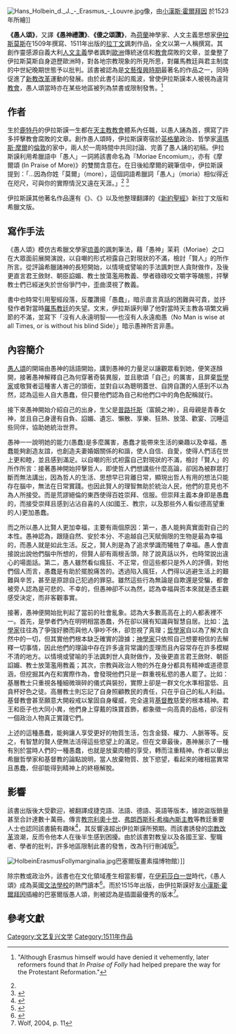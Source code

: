 [[File:Hans_Holbein_d._J._-_Erasmus_-_Louvre.jpg|thumb]]像，由[[小漢斯·霍爾拜因|小漢斯·霍爾拜因]] 於1523年所繪]]

'''《愚人頌》'''，又譯'''《愚神禮讚》'''、'''《傻之頌讚》'''，為[[荷蘭|荷蘭]]神學家、人文主義思想家[[德西德里乌斯·伊拉斯谟|伊拉斯莫斯]]在1509年撰寫、1511年出版的[[拉丁文|拉丁文]]諷刺作品，全文以第一人稱撰寫。其創作靈感源自義大利[[人文主義|人文主義]]學者{{tsl|it|Faustino Perisauli|Faustino Perisauli}}諷刺[[歐洲|歐洲]]傳統迷信和[[教會|教會]]腐敗的文章，並彙整了伊拉斯莫斯自身遊歷歐洲時，對各地宗教現象的所見所思，對羅馬教廷與君主制度的中世紀晚期世態予以批判。該書被認為是[[文藝復興時期|文藝復興時期]]最著名的作品之一，同時促進了[[新教改革|新教改革]]運動的發展。由於此書引起的風波，曾使伊拉斯謨本人被視為違背[[教會|教會]]，愚人頌當時亦在某些地區被列為禁書或限制發售。<ref name=university>{{cite book | title=The University in Medieval Life, 1179–1499 | url=https://books.google.com/books?id=uhzV368KRDMC&lpg=PA160&dq=In%20Praise%20of%20Folly%20Protestant%20Reformation&pg=PA160#v=onepage&q&f=false | page=160 | author=Janin, Hunt | publisher=McFarland | year=2008 | access-date=2018-08-19 | archive-date=2019-08-20 | archive-url=https://web.archive.org/web/20190820092800/https://books.google.com/books?id=uhzV368KRDMC&lpg=PA160&dq=In%20Praise%20of%20Folly%20Protestant%20Reformation&pg=PA160#v=onepage&q&f=false | dead-url=no }} "Although Erasmus himself would have denied it vehemently, later reformers found that ''In Praise of Folly'' had helped prepare the way for the Protestant Reformation."</ref>

==作者==
生於[[鹿特丹|鹿特丹]]的伊拉斯謨一生都在[[天主教|天主教]][[教會|教會]]體系內任職，以愚人誦為首，撰寫了許多抨擊教會腐敗的文章。創作愚人頌時，伊拉斯謨寄宿於[[英格蘭|英格蘭]]政治、哲學家[[湯瑪斯·摩爾|湯瑪斯·摩爾]]的[[倫敦|倫敦]]的家中，兩人於一周時間中共同討論、完善了愚人誦的初稿。伊拉斯謨利用希臘語中「愚人」一詞將該書命名為『Moriae Encomium』，亦有《摩爾頌 (In Praise of More)》的雙關含意在。在日後給摩爾的親筆信中，伊拉斯謨提到：「...因為你姓「莫爾」（more），這個詞語希臘詞「愚人」（moria）相似得近在咫尺，可與你的實際情況又遠在天涯。」<ref name=university/> <ref>{{cite book |author=伊拉斯謨 |title=愚人頌 |others=許崇信、李寅 譯 |date=一月 2010 |publisher=譯林出版社 |location=南京 |isbn=9787544711029}}</ref> 

伊拉斯謨其他著名作品還有《{{tsl|en|Handbook of a Christian Knight|基督教騎士手冊}}》、《{{tsl|en|On Civility in Children|論兒童的教養}}》以及他整理翻譯的《[[新約聖經|新約聖經]]》新拉丁文版和希臘文版。

==寫作手法==
《愚人頌》模仿古希臘文學家[[琉善|琉善]]的諷刺筆法，藉「愚神」茉莉（Moriae）之口在大眾面前展開演說，以自嘲的形式袒露自己對現狀的不滿，檢討「賢人」的所作所言。從評論希臘諸神的長短開始，以情境或譬喻的手法諷刺世人貪財做作，及後更直言君王斂財、朝臣諂媚、教士放蕩濫用教義、學者碌碌咬文嚼字等醜態，抨擊教士們已經迷失於世俗爭鬥中，歪曲漠視了教義。

書中也時常引用聖經段落，反覆讚揚「愚蠢」，暗示直言真話的困難與可貴，並抒發作者對當時[[羅馬教廷|羅馬教廷]]的失望。文末，伊拉斯謨列舉了他對當時天主教各項繁文縟節的不滿，並寫下「沒有人永遠明智——也沒有人永遠痴愚（No Man is wise at all Times, or is without his blind Side）」暗示愚神所言非愚。

==內容簡介==
[[愚人頌|愚人頌]]的開端由愚神的話語開始，講到愚神的力量足以讓觀眾看到她，便笑逐顏開，接著愚神解釋自己為何穿著奇裝異服，並且歌頌「自己」的厲害，且屏棄[[哲學家|哲學家]]或敬賢者這種害人害己的頭銜，並對自以為聰明蓋世、自誇自讚的人感到不以為然，認為這些人自大愚蠢，但只要他們認為自己和他們口中的角色配稱就行。

接下來愚神開始介紹自己的出身，生父是[[普路托斯|普路托斯]]（富饒之神），且母親是青春女神，並且自己身邊有自負、諂媚、遺忘、懶散、享樂、狂熱、放蕩、歡宴、沉睡這些同伴，協助她統治世界。

愚神一一說明她的能力(愚蠢)是多麼厲害，愚蠢才能帶來生活的樂趣以及幸福，愚蠢能夠創造友誼，也創造夫妻婚姻關係的和諧，使人自信、自愛，使得人們活在世上更和睦，並且感到滿足。以自嘲的形式袒露自己對現狀的不滿，檢討「賢人」的所作所言：接著愚神開始抨擊哲人，即使哲人們想講些什麼高論，卻因為被群眾打斷而無法講出，因為哲人的生活、思想早已背離日常，顯現出哲人有用的想法只能存在腦中，無法在日常實踐。也因此賢人的理智無助於統治人民，他們的意見也不為人所接受。而是荒謬絕倫的東西使得百姓崇拜、信服。但崇拜主義本身即是愚蠢的，而接受崇拜且感到沾沾自喜的人(如國王、教宗，以及那些外人看似德高望重的人)更加愚蠢。

而之所以愚人比賢人更加幸福，主要有兩個原因：第一，愚人能夠真實面對自己的本性。愚神認為，跟隨自然、安於本分、不逾越自己天賦侷限的生物是最為幸福的，而愚人就是如此生活。反之，賢人則是為了追求學識而犧牲了幸福。愚人會直接說出說他們腦中所想的，但賢人卻有兩根舌頭，除了說真話以外，也時常說出違心的場面話。第二，愚人雖然看似瘋狂、不正常，但這些都只是外人的評價，對他們個人而言，愚蠢是有助於擺脫痛苦的。透過陷入瘋狂，人們得以逃避生活上的艱難與辛苦，甚至是原諒自己犯過的罪惡。雖然這些行為無論是自欺還是受騙，都會被旁人認為是可悲的、不幸的，但愚神卻不以為然，認為幸福與否本來就是憑主觀感受決定，而非客觀事實。

接著，愚神便開始批判起了當前的社會亂象。認為大多數高高在上的人都表裡不一。首先，是學者們內在明明相當愚蠢，外在卻以擁有知識與智慧自居。比如：[[法學家|法學家]]往往為了爭強好勝而與他人爭吵不休，卻忽視了真理；[[哲學家|哲學家]]自以為了解大自然中的一切，但其實他們根本缺乏確實的證據；[[神學家|神學家]]只依照自己想要相信的去解釋一切事情，因此他們的理論中存在許多違背常識的歪理而且內容常存在許多模糊不清的地方。以情境或譬喻的手法諷刺世人貪財做作，及後更直言君王斂財、朝臣諂媚、教士放蕩濫用教義；其次，宗教與政治人物的外在身分都具有精神或道德意涵，但挖掘其內在和實際作為，會發現他們只是一群重視私慾的愚人罷了。比如：基層教士只重視各種細微瑣碎的儀式與裝扮，實際上卻是一群文化水準相當低、且貪杯好色之徒。高層教士則忘記了自身照顧教民的責任，只在乎自己的私人利益。基督教會甚至願意大開殺戒以鞏固自身權威，完全違背[[基督教|基督教]]慈愛的根本精神。君王和臣子也大同小異，他們身上穿戴的珠寶首飾，都象徵一向高貴的品格，卻沒有一個政治人物真正實踐它們。

上述的這種愚蠢，能夠讓人享受更好的物質生活，包含金錢、權力、人脈等等。反之，有智慧的賢人便無法活得這些慾望上的滿足。但在文章最後，愚神展示了一種有別於當時人們的一種愚蠢，也就是放棄肉體的享受，轉而注重精神。作者以舉出希臘哲學家和基督教的論點說明，當人放棄物質、放下慾望，看起來的確相當異常且愚蠢，但卻能得到精神上的終極解脫。

==影響==
該書出版後大受歡迎，被翻譯成捷克語、法語、德語、英語等版本，據說盜版銷量甚至合計達數十萬冊。傳言[[教宗|教宗]][[利奧十世|利奧十世]]、[[弗朗西斯科·希梅內斯·德·西斯內羅斯|弗朗西斯科·希梅內斯]][[主教|主教]]等教廷重要人士也認同該書饒有趣味<ref>{{Cite book|title=Relics of literature|last=Collett|first=Stephen|publisher=Thomas Boys.|year=1823|isbn=|location=Ludgate Hill, London|pages=}}</ref>，其反響遠超出伊拉斯謨所預期。而該書誘發的[[宗教改革|宗教改革]]浪潮，反而令他本人在後半生感到困擾。由於該書對教皇以及各國王室、聖職者、學者的批判，許多地區限制此書的發售，改為刊行刪減版<ref>{{cite book | title=Philosophers and Religious Leaders; Volume 2 of Lives and legacies | editors=Von Dehsen, Christian D., Scott L. Harris | publisher=Greenwood Publishing Group | year=1999 | page=62 | url=https://books.google.com/books?id=25yC2ePhbXEC&lpg=PA62&dq=In%20Praise%20of%20Folly%20Protestant%20Reformation&pg=PA62#v=onepage&q&f=false | access-date=2018-08-19 | archive-date=2019-08-25 | archive-url=https://web.archive.org/web/20190825173623/https://books.google.com/books?id=25yC2ePhbXEC&lpg=PA62&dq=In%20Praise%20of%20Folly%20Protestant%20Reformation&pg=PA62#v=onepage&q&f=false | dead-url=no }}</ref>。

[[File:HolbeinErasmusFollymarginalia.jpg|thumb]]巴塞爾版畫素描博物館）]]

除宗教或政治外，該書也在文化領域產生相當影響，在[[伊莉莎白一世|伊莉莎白一世]]時代，《愚人頌》成為英國[[文法學校|文法學校]]的熱門讀本<ref>{{cite book |author1=Paul Woodruff |editor=Michael J. MacDonald |title=The Oxford Handbook of Rhetorical Studies |date=十一月 2017 |publisher=Oxford Handbooks |isbn=9780199731596}}</ref>。而於1515年出版，由伊拉斯謨好友[[小漢斯·霍爾拜因|小漢斯·霍爾拜因]]插繪的巴塞爾版愚人頌，則被認為是插圖最優秀的版本<ref>Wolf, 2004, p. 11</ref>。

== 參考文獻 ==
{{Reflist}}

[[Category:文艺复兴文学|Category:文艺复兴文学]]
[[Category:1511年作品|Category:1511年作品]]